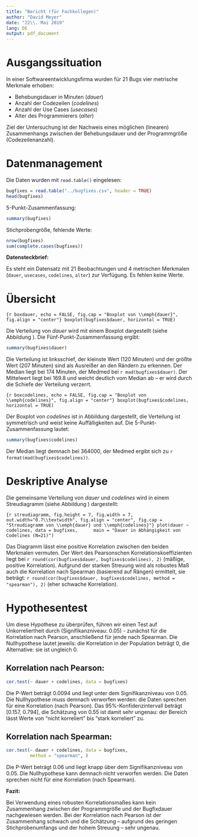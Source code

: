 ```yaml
---
title: "Bericht (für Fachkollegen)"
author: "David Meyer"
date: "22\\. Mai 2019"
lang: DE
output: pdf_document
---
```


# Ausgangssituation

In einer Softwareentwicklungsfirma wurden für 21 Bugs vier metrische Merkmale erhoben:

- Behebungsdauer in Minuten (_dauer_)
- Anzahl der Codezeilen (_codelines_)
- Anzahl der Use Cases (_usecases_)
- Alter des Programmierers (_alter_)

Ziel der Untersuchung ist der Nachweis eines möglichen (linearen) Zusammenhangs
zwischen der Behebungsdauer und der Programmgröße (Codezeilenanzahl).

# Datenmanagement

Die Daten wurden mit `read.table()` eingelesen:

```r
bugfixes = read.table("../bugfixes.csv", header = TRUE)
head(bugfixes)
```

5-Punkt-Zusammenfassung:

```r
summary(bugfixes)
```

Stichprobengröße, fehlende Werte:

```r
nrow(bugfixes)
sum(complete.cases(bugfixes))
```

**Datensteckbrief:**

Es steht ein Datensatz mit 21 Beobachtungen und 4 metrischen Merkmalen (`dauer`, `usecases`, `codelines`, `alter`) zur Verfügung. Es fehlen keine Werte.

# Übersicht

```{r boxdauer, echo = FALSE, fig.cap = "Boxplot von \\emph{dauer}", fig.align = "center"}
boxplot(bugfixes$dauer, horizontal = TRUE)
```

Die Verteilung von _dauer_ wird mit einem Boxplot dargestellt (siehe
Abbildung \ref{fig:boxdauer}). Die Fünf-Punkt-Zusammenfassung ergibt:

```r
summary(bugfixes$dauer)
```

Die Verteilung ist linksschief, der kleinste Wert (120 Minuten) und der
größte Wert (207 Minuten) sind als Ausreißer an den Rändern zu
erkennen. Der Median liegt bei 174 Minuten, der Medmed bei
`r mad(bugfixes$dauer)`. Der Mittelwert liegt bei 169.8 und weicht deutlich vom Median ab -- er wird durch die Schiefe der Verteilung verzerrt.

```{r boxcodelines, echo = FALSE, fig.cap = "Boxplot von \\emph{codelines}", fig.align = "center"}
boxplot(bugfixes$codelines, horizontal = TRUE)
```

Der Boxplot von _codelines_ ist in Abbildung \ref{fig:boxcodelines} dargestellt, die Verteilung ist symmetrisch und weist keine
Auffälligkeiten auf. Die 5-Punkt-Zusammenfassung lautet:

```r
summary(bugfixes$codelines)
```

Der Median liegt demnach bei 364000, der Medmed ergibt sich zu
`r format(mad(bugfixes$codelines))`.

# Deskriptive Analyse

Die gemeinsame Verteilung von _dauer_ und _codelines_ wird in einem
Streudiagramm (siehe Abbildung \ref{fig:streudiagramm}) dargestellt:

```{r streudiagramm, fig.height = 7, fig.width = 7, out.width="0.7\\textwidth", fig.align = "center", fig.cap = "Streudiagramm von \\emph{dauer} und \\emph{codelines}"}
plot(dauer ~ codelines, data = bugfixes,
     main = "Dauer in Abhängigkeit von Codelines (N=21)")
```

Das Diagramm lässt eine positive Korrelation zwischen den beiden
Merkmalen vermuten. Der Wert des Pearsonschen
Korrelationskoeffizienten liegt bei
`r round(cor(bugfixes$dauer, bugfixes$codelines), 2)`
(mäßige, positive Korrelation). Aufgrund der starken Streuung wird als robustes Maß auch die Korrelation nach Spearman (basierend auf Rängen) ermittelt, sie beträgt:
`r round(cor(bugfixes$dauer, bugfixes$codelines, method = "spearman"), 2)` (eher schwache Korrelation).

# Hypothesentest

Um diese Hypothese zu überprüfen, führen wir einen Test auf
Unkorreliertheit durch (Signifikanzniveau: 0.05) - zunächst für die Korrelation nach Pearson, anschließend für jende nach Spearman. Die Nullhypothese
lautet jeweils: die Korrelation in der Population beträgt 0, die Alternative:
sie ist ungleich 0.

## Korrelation nach Pearson:

```r
cor.test(~ dauer + codelines, data = bugfixes)
```

Die P-Wert beträgt 0.0094 und liegt unter dem Signifikanzniveau von
0.05. Die Nullhypothese muss demnach verworfen werden: die Daten sprechen für eine Korrelation (nach Pearson). Das
95%-Konfidenzintervall beträgt [0.157, 0.794], die Schätzung von 0.55
ist damit sehr ungenau: der Bereich lässt Werte von "nicht korreliert"
bis "stark korreliert" zu.

## Korrelation nach Spearman:

```r
cor.test(~ dauer + codelines, data = bugfixes,
         method = "spearman", )
```

Die P-Wert beträgt 0.06 und liegt knapp über dem Signifikanzniveau von
0.05. Die Nullhypothese kann demnach nicht verworfen werden. Die Daten sprechen nicht für eine Korrelation (nach Spearman).

**Fazit:**

Bei Verwendung eines robusten Korrelationsmaßes kann kein Zusammenhang zwischen der Programmgröße und der Bugfixdauer nachgewiesen werden. Bei der Korrelation nach Pearson ist der Zusammenhang schwach und die Schätzung -- aufgrund des geringen Stichprobenumfangs und der hohem Streuung -- sehr ungenau.
